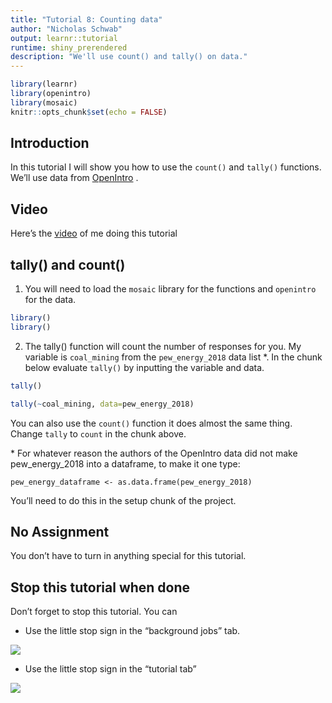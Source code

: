 ```yaml
---
title: "Tutorial 8: Counting data"
author: "Nicholas Schwab"
output: learnr::tutorial
runtime: shiny_prerendered
description: "We'll use count() and tally() on data."
---
```


```r
library(learnr)
library(openintro)
library(mosaic)
knitr::opts_chunk$set(echo = FALSE)
```

## Introduction

In this tutorial I will show you how to use the `count()` and `tally()` functions. We'll use data from [OpenIntro](https://www.openintro.org/data/) .

## Video

Here's the [video](https://youtu.be/E8JWNIFWwt4) of me doing this tutorial

## tally() and count()

1.  You will need to load the `mosaic` library for the functions and `openintro` for the data.

```r
library()
library()
```

2.  The tally() function will count the number of responses for you. My variable is `coal_mining` from the `pew_energy_2018` data list \*. In the chunk below evaluate `tally()` by inputting the variable and data.

```r
tally()
```

```r
tally(~coal_mining, data=pew_energy_2018)
```

You can also use the `count()` function it does almost the same thing. Change `tally` to `count` in the chunk above.

\* For whatever reason the authors of the OpenIntro data did not make pew_energy_2018 into a dataframe, to make it one type:

`pew_energy_dataframe <- as.data.frame(pew_energy_2018)`

You'll need to do this in the setup chunk of the project.

## No Assignment

You don't have to turn in anything special for this tutorial.

## Stop this tutorial when done

Don't forget to stop this tutorial. You can

-   Use the little stop sign in the "background jobs" tab.

![](images/background_jobs_stopsign.png)

-   Use the little stop sign in the "tutorial tab"

![](images/tutorial_stop_sign.png)
